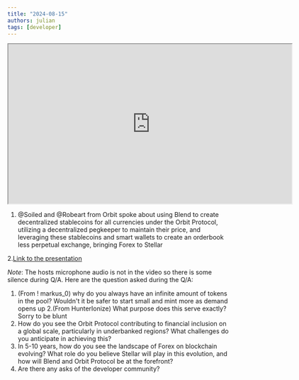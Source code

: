 ```yaml
---
title: "2024-08-15"
authors: julian
tags: [developer]
---
```


<iframe
  src="https://drive.google.com/file/d/1V5Arzh7LgWMj2E7FjZyGTFUl0vV31xll/preview"
  width="640"
  height="360"
  allow="autoplay"
></iframe>

1. @Soiled and @Robeart from Orbit spoke about using Blend to create decentralized stablecoins for all currencies under the Orbit Protocol, utilizing a decentralized pegkeeper to maintain their price, and leveraging these stablecoins and smart wallets to create an orderbook less perpetual exchange, bringing Forex to Stellar

2.[Link to the presentation](https://docs.google.com/presentation/d/1mDOrBLfe8-Bq6VCy7r5bb4w_uZjq-EOorbV3ZwYfs1k/edit?usp=sharing)

_Note_: The hosts microphone audio is not in the video so there is some silence during Q/A. Here are the question asked during the Q/A:

1. (From ! markus_0) why do you always have an infinite amount of tokens in the pool? Wouldn't it be safer to start small and mint more as demand opens up 2.(From HunterIonize) What purpose does this serve exactly? Sorry to be blunt
2. How do you see the Orbit Protocol contributing to financial inclusion on a global scale, particularly in underbanked regions? What challenges do you anticipate in achieving this?
3. In 5-10 years, how do you see the landscape of Forex on blockchain evolving? What role do you believe Stellar will play in this evolution, and how will Blend and Orbit Protocol be at the forefront?
4. Are there any asks of the developer community?
